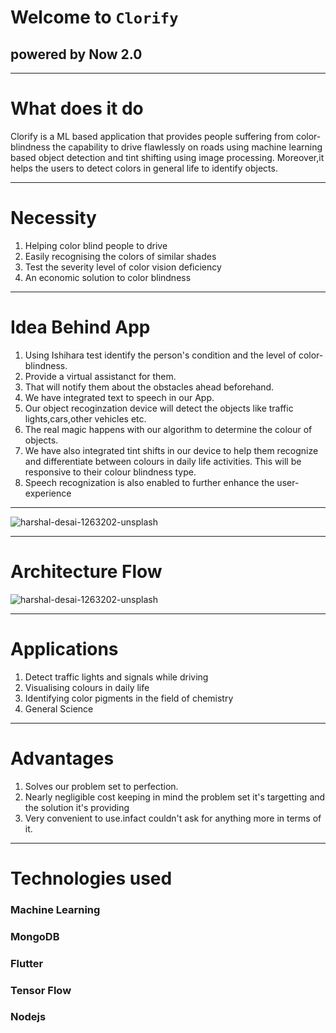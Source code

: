# Welcome to `Clorify`
## powered by Now 2.0
---
# What does it do

Clorify is a ML based application that provides people suffering from color-blindness the capability to drive flawlessly on roads using machine learning based object detection and tint shifting using image processing. Moreover,it helps the users to detect colors in general life to identify objects.

---

# Necessity
1. Helping color blind people to drive
2. Easily recognising the colors of similar shades
3. Test the severity level of color vision deficiency
4. An economic solution to color blindness

---

# Idea Behind App
1. Using Ishihara test identify the person's condition and the level of color-blindness.
2. Provide a virtual assistanct for them. 
3. That will notify them about the obstacles ahead beforehand.
4. We have integrated text to speech in our App.
5. Our object recoginzation device will detect the objects like traffic lights,cars,other vehicles etc.
6. The real magic happens with our algorithm to determine the colour of objects.
7. We have also integrated tint shifts in our device to help them recognize and differentiate between colours in daily life activities.
   This will be responsive to their colour blindness type.
8. Speech recognization is also enabled to further enhance the user-experience 

---

<img src="https://camo.githubusercontent.com/c29e480953a8ae32af71d550e9c10403dd3d2a94/68747470733a2f2f692e6962622e636f2f7a4e7058584a742f636f6c6f726966792d312e706e67" alt="harshal-desai-1263202-unsplash" border="0" />

---

# Architecture Flow

<img src="https://i.ebayimg.com/images/g/RDgAAOSwFqJWtPco/s-l300.jpg" alt="harshal-desai-1263202-unsplash" border="0" />

---
# Applications
1. Detect traffic lights and signals while driving
2. Visualising colours in daily life
3. Identifying color pigments in the field of chemistry
4. General Science

---

# Advantages
1. Solves our problem set to perfection.
2. Nearly negligible cost keeping in mind the problem set it's targetting and the solution it's providing
3. Very convenient to use.infact couldn't ask for anything more in terms  of it. 

---

# Technologies used

### Machine Learning 
### MongoDB 
### Flutter
### Tensor Flow 
### Nodejs 
